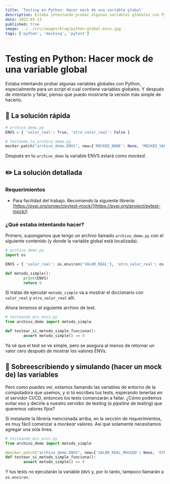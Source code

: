 ```yaml
---
title: 'Testing en Python: Hacer mock de una variable global'
description: Estaba intentando probar algunas variables globales con Python, especialmente para un script el cual contiene variables globales. Y después de intentarlo y fallar, pienso que puedo mostrarte la versión más simple de hacerlo.
date: 2022-05-13
published: true
image: ../../src/images/blog/python-global-envs.jpg
tags: ['python', 'mocking', 'pytest']
---
```


# Testing en Python: Hacer mock de una variable global

Estaba intentando probar algunas variables globales con Python, especialmente para un script el cual contiene variables globales. Y después de intentarlo y fallar, pienso que puedo mostrarte la versión más simple de hacerlo.

## 🏃 La solución rápida

```python
# archivo_demo.py
ENVS = { 'valor_real': True, 'otro_valor_real': False }

# testando_tu_archivo_demo.py
mocker.patch("archivo_demo.ENVS", new={'MOCKED_NONE': None, 'MOCKED_VACIO': ''})
```

Después en tu `archivo_demo` la variable ENVS estará como _mocked_.

## ✏️ La solución detallada

### Requerimientos

- Para facilidad del trabajo. Recomiendo la siguiente librería: [https://pypi.org/project/pytest-mock/](https://pypi.org/project/pytest-mock/)

### ¿Qué estaba intentando hacer?

Primero, supongamos que tengo un archivo llamado `archivo_demo.py` con el siguiente contenido (y donde la variable global está localizada).

```python
# archivo_demo.py
import os

ENVS = { 'valor_real': os.environ('VALOR_REAL'), 'otro_valor_real': os.environ('OTRO_VALOR_REAL') }

def metodo_simple():
		print(ENVS)
		return 0
```

Si tratas de ejecutar `metodo_simple` va a mostrar el diccionario con `valor_real` y `otro_valor_real` allí.

Ahora tenemos el siguiente archivo de test.

```python
# testeando_mis_envs.py
from archivo_demo import metodo_simple

def testear_si_metodo_simple_funciona():
		assert metodo_simple() == 0
```

Ya sé que el test se ve simple, pero se asegura al menos de retornar un valor cero después de mostrar los valores ENVs.

## 👾 Sobreescribiendo y simulando (hacer un mock de) las variables

Pero como puedes ver, estamos llamando las variables de entorno de la computadora que usemos, y si tú escribes tus tests, esperando tenerlas en el servidor CI/CD, entonces los tests comenzarán a fallar. ¿Cómo podemos evitar eso y decirle a nuestro servidor de testing (o _pipeline_ de testing) que queremos valores fijos?

Si instalaste la librería mencionada arriba, en la sección de requerimientos, es muy fácil comenzar a _mockear_ valores. Así que solamente necesitamos agregar una sola línea.

```python
# testeando_mis_envs.py
from archivo_demo import metodo_simple

@mocker.patch("archivo_demo.ENVS", new={'VALOR_REAL_MOCKED': None, 'OTRO_VALOR_REAL_MOCKED': ''})
def testear_si_metodo_simple_funciona():
		assert metodo_simple() == 0
```

Y tus tests no ejecutarán la variable `ENVS` y, por lo tanto, tampoco llamarán a `os.environ`.
